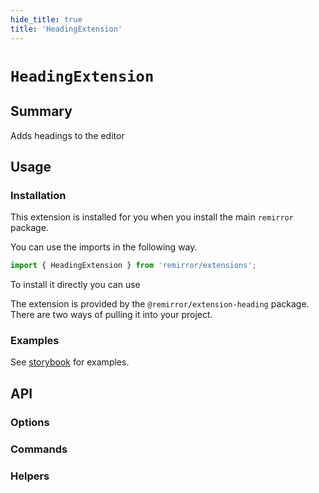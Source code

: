 ```yaml
---
hide_title: true
title: 'HeadingExtension'
---
```


# `HeadingExtension`

## Summary

Adds headings to the editor

## Usage

### Installation

This extension is installed for you when you install the main `remirror` package.

You can use the imports in the following way.

```ts
import { HeadingExtension } from 'remirror/extensions';
```

To install it directly you can use

The extension is provided by the `@remirror/extension-heading` package. There are two ways of pulling it into your project.

### Examples

See [storybook](https://remirror.vercel.app/?path=/story/extensions-heading--basic) for examples.

## API

### Options

### Commands

### Helpers
